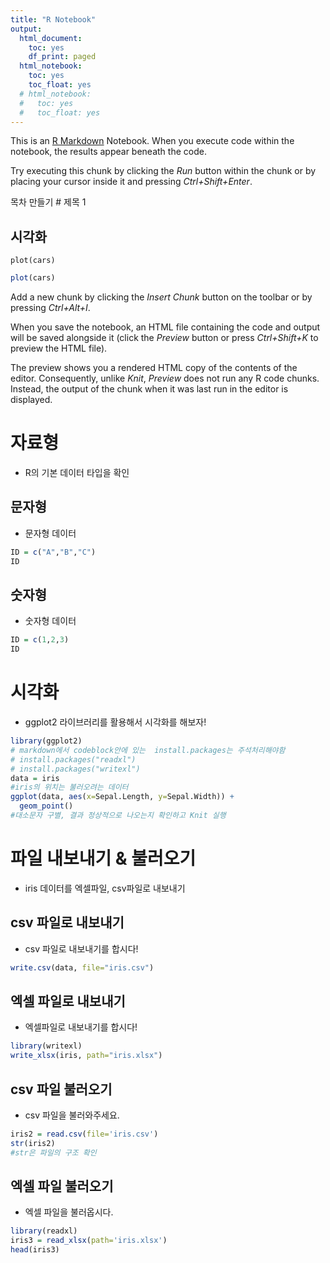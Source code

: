 ```yaml
---
title: "R Notebook"
output:
  html_document:
    toc: yes
    df_print: paged
  html_notebook:
    toc: yes
    toc_float: yes  
  # html_notebook:
  #   toc: yes
  #   toc_float: yes
---
```


This is an [R Markdown](http://rmarkdown.rstudio.com) Notebook. When you execute code within the notebook, the results appear beneath the code. 

Try executing this chunk by clicking the *Run* button within the chunk or by placing your cursor inside it and pressing *Ctrl+Shift+Enter*. 

목차 만들기
# 제목 1

## 시각화
```
plot(cars)
```

```r
plot(cars)
```

Add a new chunk by clicking the *Insert Chunk* button on the toolbar or by pressing *Ctrl+Alt+I*.

When you save the notebook, an HTML file containing the code and output will be saved alongside it (click the *Preview* button or press *Ctrl+Shift+K* to preview the HTML file).

The preview shows you a rendered HTML copy of the contents of the editor. Consequently, unlike *Knit*, *Preview* does not run any R code chunks. Instead, the output of the chunk when it was last run in the editor is displayed.

<!-- - 이미지 파일 -->
<!-- ![](경로.png) -->

# 자료형
- R의 기본 데이터 타입을 확인

## 문자형
- 문자형 데이터

```r
ID = c("A","B","C")
ID
```

## 숫자형
- 숫자형 데이터
```r
ID = c(1,2,3)
ID
```

# 시각화
- ggplot2 라이브러리를 활용해서 시각화를 해보자!
```r
library(ggplot2)
# markdown에서 codeblock안에 있는  install.packages는 주석처리해야함
# install.packages("readxl")
# install.packages("writexl")
data = iris 
#iris의 위치는 불러오려는 데이터
ggplot(data, aes(x=Sepal.Length, y=Sepal.Width)) + 
  geom_point()
#대소문자 구별, 결과 정상적으로 나오는지 확인하고 Knit 실행
```

# 파일 내보내기 & 불러오기
- iris 데이터를 엑셀파일, csv파일로 내보내기

## csv 파일로 내보내기
- csv 파일로 내보내기를 합시다!
```r
write.csv(data, file="iris.csv")
```

## 엑셀 파일로 내보내기
- 엑셀파일로 내보내기를 합시다!
```r
library(writexl)
write_xlsx(iris, path="iris.xlsx")
```

## csv 파일 불러오기
- csv 파일을 불러와주세요.
```r
iris2 = read.csv(file='iris.csv')
str(iris2)
#str은 파일의 구조 확인
```

## 엑셀 파일 불러오기
- 엑셀 파일을 불러옵시다.
```r
library(readxl)
iris3 = read_xlsx(path='iris.xlsx')
head(iris3)
```

